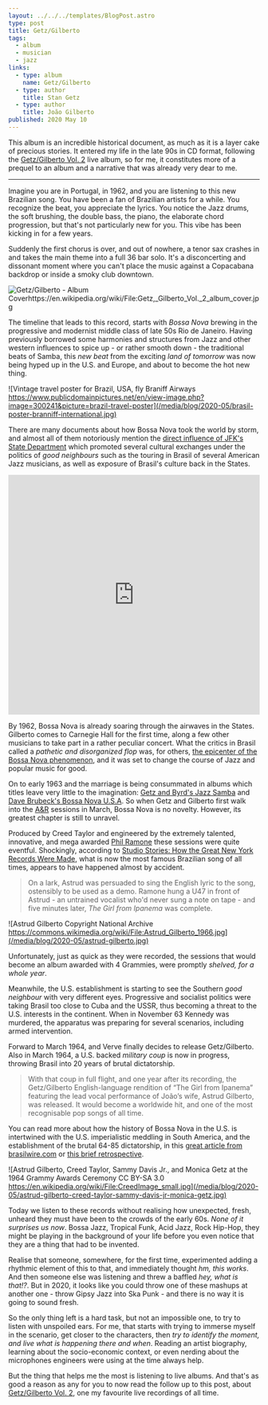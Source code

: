 ```yaml
---
layout: ../../../templates/BlogPost.astro
type: post
title: Getz/Gilberto
tags:
  - album
  - musician
  - jazz
links:
  - type: album
    name: Getz/Gilberto
  - type: author
    title: Stan Getz
  - type: author
    title: João Gilberto
published: 2020 May 10
---
```


This album is an incredible historical document, as much as it is a layer cake of precious stories. It entered my life in the late 90s in CD format, following the [Getz/Gilberto Vol. 2](/posts/2020-05/getz-gilberto--vol-2) live album, so for me, it constitutes more of a prequel to an album and a narrative that was already very dear to me.

---

Imagine you are in Portugal, in 1962, and you are listening to this new Brazilian song. You have been a fan of Brazilian artists for a while. You recognize the beat, you appreciate the lyrics. You notice the Jazz drums, the soft brushing, the double bass, the piano, the elaborate chord progression, but that's not particularly new for you. This vibe has been kicking in for a few years.

Suddenly the first chorus is over, and out of nowhere, a tenor sax crashes in and takes the main theme into a full 36 bar solo. It's a disconcerting and dissonant moment where you can't place the music against a Copacabana backdrop or inside a smoky club downtown.

![Getz/Gilberto - Album Coverhttps://en.wikipedia.org/wiki/File:Getz,_Gilberto_Vol._2_album_cover.jpg](/media/links/albums/getz-gilberto--vol-1.jpg)

The timeline that leads to this record, starts with _Bossa Nova_ brewing in the progressive and modernist middle class of late 50s Rio de Janeiro. Having previously borrowed some harmonies and structures from Jazz and other western influences to spice up - or rather smooth down - the traditional beats of Samba, this _new beat_ from the exciting _land of tomorrow_ was now being hyped up in the U.S. and Europe, and about to become the hot new thing.

![Vintage travel poster for Brazil, USA, fly Braniff Airways https://www.publicdomainpictures.net/en/view-image.php?image=300241&picture=brazil-travel-poster](/media/blog/2020-05/brasil-poster-branniff-international.jpg)

There are many documents about how Bossa Nova took the world by storm, and almost all of them notoriously mention the [direct influence of JFK's State Department](https://www.google.es/search?tbm=bks&q=bossa+nova+and+the+state+department) which promoted several cultural exchanges under the politics of _good neighbours_ such as the touring in Brasil of several American Jazz musicians, as well as exposure of Brasil's culture back in the States.

<iframe
  width="100%"
  height="480"
  src="https://www.youtube.com/embed/V_s4S4wOats"
  frameborder="0"
  allow="accelerometer; encrypted-media; gyroscope; picture-in-picture"
  allowfullscreen
></iframe>

By 1962, Bossa Nova is already soaring through the airwaves in the States. Gilberto comes to Carnegie Hall for the first time, along a few other musicians to take part in a rather peculiar concert. What the critics in Brasil called a _pathetic and disorganized flop_ was, for others, [the epicenter of the Bossa Nova phenomenon](https://www.carnegiehall.org/Blog/2012/06/Live-from-Carnegie-Hall-Bossa-Nova), and it was set to change the course of Jazz and popular music for good.

On to early 1963 and the marriage is being consummated in albums which titles leave very little to the imagination: [Getz and Byrd's Jazz Samba](https://en.wikipedia.org/wiki/Jazz_Samba) and [Dave Brubeck's Bossa Nova U.S.A](https://en.wikipedia.org/wiki/Bossa_Nova_U.S.A.). So when Getz and Gilberto first walk into the [A&R](https://en.wikipedia.org/wiki/A_%26_R_Recording) sessions in March, Bossa Nova is no novelty. However, its greatest chapter is still to unravel.

Produced by Creed Taylor and engineered by the extremely talented, innovative, and mega awarded [Phil Ramone](https://en.wikipedia.org/wiki/Phil_Ramone) these sessions were quite eventful. Shockingly, according to [Studio Stories: How the Great New York Records Were Made](https://books.google.es/books?id=FkVMAgAAQBAJ&dq=getz+gilberto+husband+and+wife+are+nowhere+to+be+found), what is now the most famous Brazilian song of all times, appears to have happened almost by accident.

> On a lark, Astrud was persuaded to sing the English lyric to the song, ostensibly to be used as a demo. Ramone hung a U47 in front of Astrud - an untrained vocalist who'd never sung a note on tape - and five minutes later, _The Girl from Ipanema_ was complete.

![Astrud Gilberto Copyright National Archive https://commons.wikimedia.org/wiki/File:Astrud_Gilberto_1966.jpg](/media/blog/2020-05/astrud-gilberto.jpg)

Unfortunately, just as quick as they were recorded, the sessions that would become an album awarded with 4 Grammies, were promptly _shelved, for a whole year_.

Meanwhile, the U.S. establishment is starting to see the Southern _good neighbour_ with very different eyes. Progressive and socialist politics were taking Brasil too close to Cuba and the USSR, thus becoming a threat to the U.S. interests in the continent. When in November 63 Kennedy was murdered, the apparatus was preparing for several scenarios, including armed intervention.

Forward to March 1964, and Verve finally decides to release Getz/Gilberto. Also in March 1964, a U.S. backed _military coup_ is now in progress, throwing Brasil into 20 years of brutal dictatorship.

> With that coup in full flight, and one year after its recording, the Getz/Gilberto English-language rendition of “The Girl from Ipanema” featuring the lead vocal performance of João’s wife, Astrud Gilberto, was released. It would become a worldwide hit, and one of the most recognisable pop songs of all time.

You can read more about how the history of Bossa Nova in the U.S. is intertwined with the U.S. imperialistic meddling in South America, and the establishment of the brutal 64-85 dictatorship, in this [great article from brasilwire.com](https://www.brasilwire.com/bossa-nova-modernity-and-empire/) or [this brief retrospective](https://notevenpast.org/getzgilberto-fifty-years-later-a-retrospective/).

![Astrud Gilberto, Creed Taylor, Sammy Davis Jr., and Monica Getz at the 1964 Grammy Awards Ceremony CC BY-SA 3.0 https://en.wikipedia.org/wiki/File:CreedImage_small.jpg](/media/blog/2020-05/astrud-gilberto-creed-taylor-sammy-davis-jr-monica-getz.jpg)

Today we listen to these records without realising how unexpected, fresh, unheard they must have been to the crowds of the early 60s. _None of it surprises us now_. Bossa Jazz, Tropical Funk, Acid Jazz, Rock Hip-Hop, they might be playing in the background of your life before you even notice that they are a thing that had to be invented.

Realise that someone, somewhere, for the first time, experimented adding a rhythmic element of this to that, and immediately thought _hm, this works_. And then someone else was listening and threw a baffled _hey, what is that!?_. But in 2020, it looks like you could throw one of these mashups at another one - throw Gipsy Jazz into Ska Punk - and there is no way it is going to sound fresh.

So the only thing left is a hard task, but not an impossible one, to try to listen with unspoiled ears. For me, that starts with trying to immerse myself in the scenario, get closer to the characters, then _try to identify the moment, and live what is happening there and when_. Reading an artist biography, learning about the socio-economic context, or even nerding about the microphones engineers were using at the time always help.

But the thing that helps me the most is listening to live albums. And that's as good a reason as any for you to now read the follow up to this post, about [Getz/Gilberto Vol. 2](/posts/2020-05/getz-gilberto--vol-2), one my favourite live recordings of all time.
